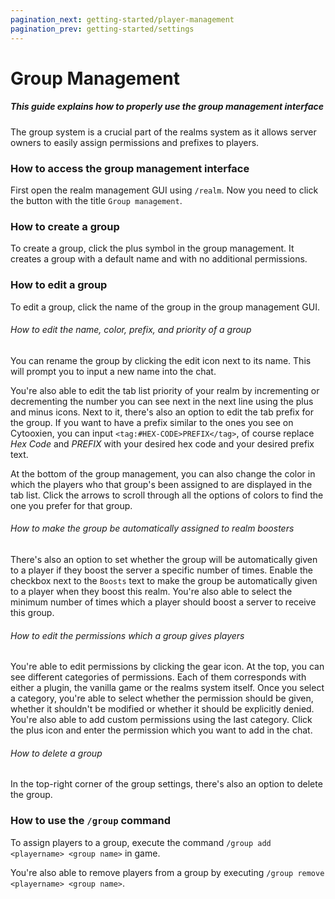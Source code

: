 ```yaml
---
pagination_next: getting-started/player-management
pagination_prev: getting-started/settings
---
```


# Group Management

##### This guide explains how to properly use the group management interface

The group system is a crucial part of the realms system as it allows server owners to easily assign permissions and prefixes to players.

### How to access the group management interface

First open the realm management GUI using `/realm`. Now you need to click the button with the title `Group management`.

### How to create a group

To create a group, click the plus symbol in the group management. It creates a group with a default name and with no additional permissions.

### How to edit a group

To edit a group, click the name of the group in the group management GUI.

###### How to edit the name, color, prefix, and priority of a group

You can rename the group by clicking the edit icon next to its name. This will prompt you to input a new name into the chat.

You're also able to edit the tab list priority of your realm by incrementing or decrementing the number you can see next in the next line using the plus and minus icons. Next to it, there's also an option to edit the tab prefix for the group. If you want to have a prefix similar to the ones you see on Cytooxien, you can input `<tag:#HEX-CODE>PREFIX</tag>`, of course replace *Hex Code* and *PREFIX* with your desired hex code and your desired prefix text.

At the bottom of the group management, you can also change the color in which the players who that group's been assigned to are displayed in the tab list. Click the arrows to scroll through all the options of colors to find the one you prefer for that group.

###### How to make the group be automatically assigned to realm boosters

There's also an option to set whether the group will be automatically given to a player if they boost the server a specific number of times. Enable the checkbox next to the `Boosts` text to make the group be automatically given to a player when they boost this realm. You're also able to select the minimum number of times which a player should boost a server to receive this group.

###### How to edit the permissions which a group gives players

You're able to edit permissions by clicking the gear icon. At the top, you can see different categories of permissions. Each of them corresponds with either a plugin, the vanilla game or the realms system itself. Once you select a category, you're able to select whether the permission should be given, whether it shouldn't be modified or whether it should be explicitly denied. You're also able to add custom permissions using the last category. Click the plus icon and enter the permission which you want to add in the chat.

###### How to delete a group

In the top-right corner of the group settings, there's also an option to delete the group.

### How to use the `/group` command

To assign players to a group, execute the command `/group add <playername> <group name>` in game.

You're also able to remove players from a group by executing `/group remove <playername> <group name>`.